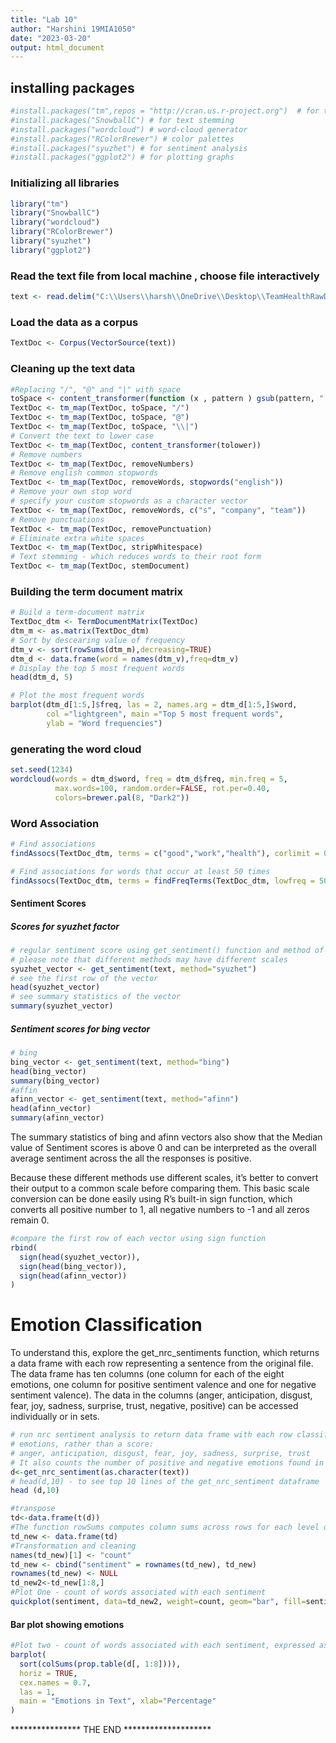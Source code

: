 ---
title: "Lab 10"
author: "Harshini 19MIA1050"
date: "2023-03-20"
output: html_document
---

## installing packages
```{r}
#install.packages("tm",repos = "http://cran.us.r-project.org")  # for text mining
#install.packages("SnowballC") # for text stemming
#install.packages("wordcloud") # word-cloud generator 
#install.packages("RColorBrewer") # color palettes
#install.packages("syuzhet") # for sentiment analysis
#install.packages("ggplot2") # for plotting graphs
```

### Initializing all libraries
```{r}
library("tm")
library("SnowballC")
library("wordcloud")
library("RColorBrewer")
library("syuzhet")
library("ggplot2")
```

### Read the text file from local machine , choose file interactively
```{r}
text <- read.delim("C:\\Users\\harsh\\OneDrive\\Desktop\\TeamHealthRawDataForDemo.txt", encoding = "utf-8")
```
### Load the data as a corpus
```{r}
TextDoc <- Corpus(VectorSource(text))
```
### Cleaning up the text data

```{r}
#Replacing "/", "@" and "|" with space
toSpace <- content_transformer(function (x , pattern ) gsub(pattern, " ", x))
TextDoc <- tm_map(TextDoc, toSpace, "/")
TextDoc <- tm_map(TextDoc, toSpace, "@")
TextDoc <- tm_map(TextDoc, toSpace, "\\|")
# Convert the text to lower case
TextDoc <- tm_map(TextDoc, content_transformer(tolower))
# Remove numbers
TextDoc <- tm_map(TextDoc, removeNumbers)
# Remove english common stopwords
TextDoc <- tm_map(TextDoc, removeWords, stopwords("english"))
# Remove your own stop word
# specify your custom stopwords as a character vector
TextDoc <- tm_map(TextDoc, removeWords, c("s", "company", "team")) 
# Remove punctuations
TextDoc <- tm_map(TextDoc, removePunctuation)
# Eliminate extra white spaces
TextDoc <- tm_map(TextDoc, stripWhitespace)
# Text stemming - which reduces words to their root form
TextDoc <- tm_map(TextDoc, stemDocument)
```
### Building the term document matrix

```{r}
# Build a term-document matrix
TextDoc_dtm <- TermDocumentMatrix(TextDoc)
dtm_m <- as.matrix(TextDoc_dtm)
# Sort by descearing value of frequency
dtm_v <- sort(rowSums(dtm_m),decreasing=TRUE)
dtm_d <- data.frame(word = names(dtm_v),freq=dtm_v)
# Display the top 5 most frequent words
head(dtm_d, 5)
```

```{r}
# Plot the most frequent words
barplot(dtm_d[1:5,]$freq, las = 2, names.arg = dtm_d[1:5,]$word,
        col ="lightgreen", main ="Top 5 most frequent words",
        ylab = "Word frequencies")
```
### generating the word cloud

```{r}
set.seed(1234)
wordcloud(words = dtm_d$word, freq = dtm_d$freq, min.freq = 5,
          max.words=100, random.order=FALSE, rot.per=0.40, 
          colors=brewer.pal(8, "Dark2"))
```
### Word Association

```{r}
# Find associations 
findAssocs(TextDoc_dtm, terms = c("good","work","health"), corlimit = 0.25)		
```
```{r}
# Find associations for words that occur at least 50 times
findAssocs(TextDoc_dtm, terms = findFreqTerms(TextDoc_dtm, lowfreq = 50), corlimit = 0.25)

```
#### Sentiment Scores

##### Scores for syuzhet factor
```{r}
# regular sentiment score using get_sentiment() function and method of your choice
# please note that different methods may have different scales
syuzhet_vector <- get_sentiment(text, method="syuzhet")
# see the first row of the vector
head(syuzhet_vector)
# see summary statistics of the vector
summary(syuzhet_vector)
```
##### Sentiment scores for bing vector

```{r}

# bing
bing_vector <- get_sentiment(text, method="bing")
head(bing_vector)
summary(bing_vector)
#affin
afinn_vector <- get_sentiment(text, method="afinn")
head(afinn_vector)
summary(afinn_vector)
```
The summary statistics of bing and afinn vectors also show that the Median value of Sentiment scores is above 0 and can be interpreted as the overall average sentiment across the all the responses is positive.

Because these different methods use different scales, it’s better to convert their output to a common scale before comparing them. This basic scale conversion can be done easily using R’s built-in sign function, which converts all positive number to 1, all negative numbers to -1 and all zeros remain 0.

```{r}
#compare the first row of each vector using sign function
rbind(
  sign(head(syuzhet_vector)),
  sign(head(bing_vector)),
  sign(head(afinn_vector))
)
```

# Emotion Classification

To understand this, explore the get_nrc_sentiments function, which returns a data frame with each row representing a sentence from the original file. The data frame has ten columns (one column for each of the eight emotions, one column for positive sentiment valence and one for negative sentiment valence). The data in the columns (anger, anticipation, disgust, fear, joy, sadness, surprise, trust, negative, positive) can be accessed individually or in sets.

```{r}
# run nrc sentiment analysis to return data frame with each row classified as one of the following
# emotions, rather than a score: 
# anger, anticipation, disgust, fear, joy, sadness, surprise, trust 
# It also counts the number of positive and negative emotions found in each row
d<-get_nrc_sentiment(as.character(text))
# head(d,10) - to see top 10 lines of the get_nrc_sentiment dataframe
head (d,10)

```

```{r}
#transpose
td<-data.frame(t(d))
#The function rowSums computes column sums across rows for each level of a grouping variable.
td_new <- data.frame(td)
#Transformation and cleaning
names(td_new)[1] <- "count"
td_new <- cbind("sentiment" = rownames(td_new), td_new)
rownames(td_new) <- NULL
td_new2<-td_new[1:8,]
#Plot One - count of words associated with each sentiment
quickplot(sentiment, data=td_new2, weight=count, geom="bar", fill=sentiment, ylab="count")+ggtitle("Survey sentiments")

```

#### Bar plot showing emotions

```{r}

#Plot two - count of words associated with each sentiment, expressed as a percentage
barplot(
  sort(colSums(prop.table(d[, 1:8]))), 
  horiz = TRUE, 
  cex.names = 0.7, 
  las = 1, 
  main = "Emotions in Text", xlab="Percentage"
)
```

**************** THE END ********************